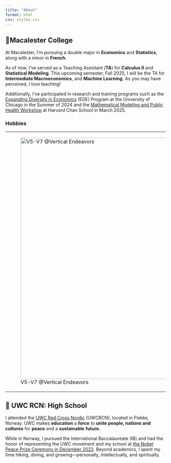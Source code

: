 ```yaml
---
title: "About"
format: html
css: styles.css
---
```


## 📍Macalester College

At Macalester, I'm pursuing a double major in **Economics** and **Statistics**, along with a minor in **French**.

As of now, I've served as a Teaching Assistant (**TA**) for **Calculus II** and **Statistical Modeling**. This upcoming semester, Fall 2025, I will be the TA for **Intermediate Macroeconomics**, and **Machine Learning**. As you may have perceived, I love teaching!

Additionally, I've participated in research and training programs such as the [Expanding Diversity in Economics](https://www.macalester.edu/news/2024/04/three-macalester-students-selected-for-university-of-chicagos-prestigious-economics-program/) (EDE) Program at the University of Chicago in the Summer of 2024 and the [Mathematical Modeling and Public Health Workshop](https://hsph.harvard.edu/epidemiology/news/mathematical-modeling-and-public-health-workshop/) at Harvard Chan School in March 2025.

### Hobbies

+-------------------------------------------------------------------------------------+-------------------------------------------------------------------------------------------------------------------------------------------------------------------------------------------------------------------------------------------------------------------------------------------------------------------------------------------------------------------------+
| ![V5-V7 \@Vertical Endeavors](v6.jpg){alt="V5-V7 @Vertical Endeavors" width="20cm"} | Outside the classroom, I love being active and exploring nature. I've been getting into bouldering and sport climbing, mostly indoors. Climbing challenges me to stay focused and push my limits, both mentally and physically. I also enjoy running, apnea diving, and trying out new restaurants. These hobbies keep me grounded, adventurous, and open to discovery. |
+-------------------------------------------------------------------------------------+-------------------------------------------------------------------------------------------------------------------------------------------------------------------------------------------------------------------------------------------------------------------------------------------------------------------------------------------------------------------------+

## 🏫 UWC RCN: High School

I attended the [UWC Red Cross Nordic](https://www.uwc.org/rcn) (UWCRCN), located in Flekke, Norway. UWC makes **education** a **force** to **unite people, nations and cultures** for **peace** and a **sustainable** **future.**

While in Norway, I pursued the International Baccalaureate (IB) and had the honor of representing the UWC movement and my school at [the Nobel Peace Prize Ceremony in December 2022](https://uwcrcn.no/nobel-peace-prize_2022/). Beyond academics, I spent my time hiking, diving, and growing—personally, intellectually, and spiritually.
